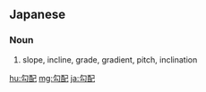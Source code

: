 ==Japanese==
{{ja-kanjitab|勾|配}}

===Noun===
{{ja-noun|こうばい}}

# slope, incline, grade, gradient, pitch, inclination

[[hu:勾配]]
[[mg:勾配]]
[[ja:勾配]]